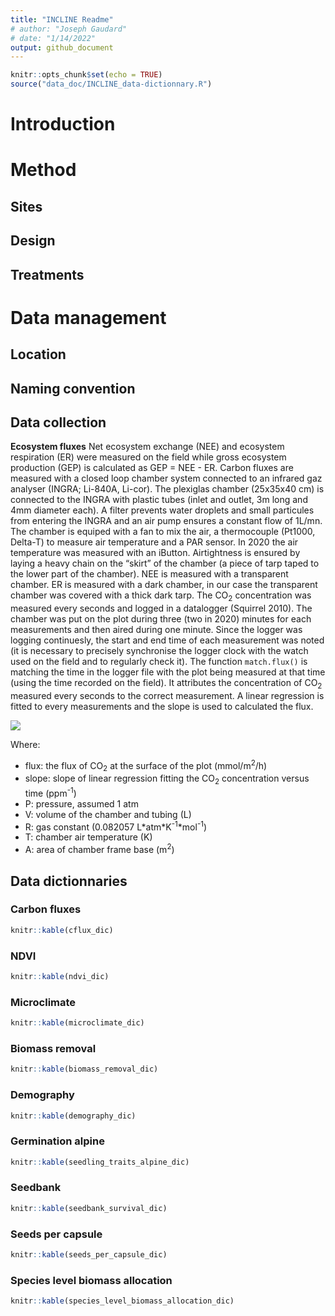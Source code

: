 ```yaml
---
title: "INCLINE Readme"
# author: "Joseph Gaudard"
# date: "1/14/2022"
output: github_document
---
```


```r
knitr::opts_chunk$set(echo = TRUE)
source("data_doc/INCLINE_data-dictionnary.R")
```

# Introduction

# Method

## Sites

## Design

## Treatments

# Data management

## Location

## Naming convention

## Data collection

**Ecosystem fluxes** Net ecosystem exchange (NEE) and ecosystem respiration (ER) were measured on the field while gross ecosystem production (GEP) is calculated as GEP = NEE - ER.
Carbon fluxes are measured with a closed loop chamber system connected to an infrared gaz analyser (INGRA; Li-840A, Li-cor).
The plexiglas chamber (25x35x40 cm) is connected to the INGRA with plastic tubes (inlet and outlet, 3m long and 4mm diameter each).
A filter prevents water droplets and small particules from entering the INGRA and an air pump ensures a constant flow of 1L/mn.
The chamber is equiped with a fan to mix the air, a thermocouple (Pt1000, Delta-T) to measure air temperature and a PAR sensor.
In 2020 the air temperature was measured with an iButton.
Airtightness is ensured by laying a heavy chain on the "skirt" of the chamber (a piece of tarp taped to the lower part of the chamber).
NEE is measured with a transparent chamber.
ER is measured with a dark chamber, in our case the transparent chamber was covered with a thick dark tarp.
The CO~2~ concentration was measured every seconds and logged in a datalogger (Squirrel 2010).
The chamber was put on the plot during three (two in 2020) minutes for each measurements and then aired during one minute.
Since the logger was logging continuesly, the start and end time of each measurement was noted (it is necessary to precisely synchronise the logger clock with the watch used on the field and to regularly check it).
The function `match.flux()` is matching the time in the logger file with the plot being measured at that time (using the time recorded on the field).
It attributes the concentration of CO~2~ measured every seconds to the correct measurement.
A linear regression is fitted to every measurements and the slope is used to calculated the flux.
<!-- This is the code to keep in case we want to extract a pdf -->
<!-- $$ -->
<!--  \text{flux}=\text{slope}\times \frac{P\times V}{R\times T\times A} -->
<!-- $$ -->
<!-- - flux: the flux of CO~2~ at the surface of the plot ($mmol/m^2/h$) -->
<!-- - slope: slope of linear regression fitting the CO~2~ concentration versus time ($ppm^{-1}$) -->
<!-- - $P$: pressure, assumed 1 atm -->
<!-- - $V$: volume of the chamber and tubing ($L$) -->
<!-- - $R$: gas constant ($0.082057\ L*atm*K^{-1}*mol^{-1}$) -->
<!-- - $T$: chamber air temperature ($K$) -->
<!-- - $A$: area of chamber frame base ($m^2$) -->

<img src="https://render.githubusercontent.com/render/math?math=flux=slope\times \frac{P\times V}{R\times T\times A}">

Where:

- flux: the flux of CO~2~ at the surface of the plot (mmol/m^2^/h)
- slope: slope of linear regression fitting the CO~2~ concentration versus time (ppm^-1^)
- P: pressure, assumed 1 atm
- V: volume of the chamber and tubing (L)
- R: gas constant (0.082057 L\*atm\*K^-1^\*mol^-1^)
- T: chamber air temperature (K)
- A: area of chamber frame base (m^2^)

## Data dictionnaries

### Carbon fluxes
```r
knitr::kable(cflux_dic)
```

### NDVI
```r
knitr::kable(ndvi_dic)
```

### Microclimate
```r
knitr::kable(microclimate_dic)
```

### Biomass removal
```r
knitr::kable(biomass_removal_dic)
```

### Demography
```r
knitr::kable(demography_dic)
```

### Germination alpine
```r
knitr::kable(seedling_traits_alpine_dic)
```

### Seedbank
```r
knitr::kable(seedbank_survival_dic)
```

### Seeds per capsule
```r
knitr::kable(seeds_per_capsule_dic)
```

### Species level biomass allocation
```r
knitr::kable(species_level_biomass_allocation_dic)
```



<!-- ### -->
<!-- ```{r, echo=FALSE} -->
<!-- knitr::kable() -->
<!-- ``` -->

<!-- ### -->
<!-- ```{r, echo=FALSE} -->
<!-- knitr::kable() -->
<!-- ``` -->

<!-- ### -->
<!-- ```{r, echo=FALSE} -->
<!-- knitr::kable() -->
<!-- ``` -->

<!-- ### -->
<!-- ```{r, echo=FALSE} -->
<!-- knitr::kable() -->
<!-- ``` -->

<!-- ### -->
<!-- ```{r, echo=FALSE} -->
<!-- knitr::kable() -->
<!-- ``` -->